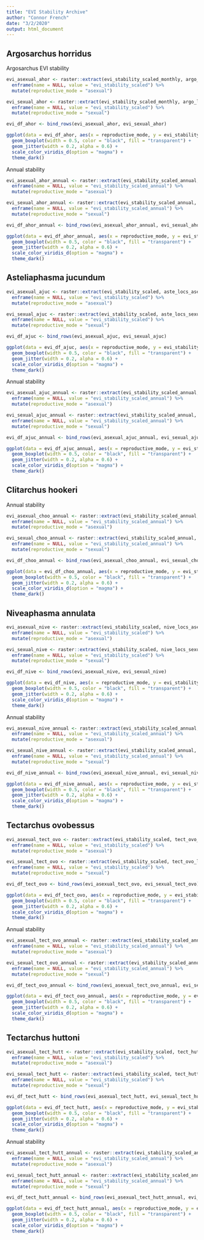 ```yaml
---
title: "EVI Stability Archive"
author: "Connor French"
date: "3/2/2020"
output: html_document
---
```


## Argosarchus horridus
Argosarchus EVI stability
```r
evi_asexual_ahor <- raster::extract(evi_stability_scaled_monthly, argo_locs_asexual) %>% 
  enframe(name = NULL, value = "evi_stability_scaled") %>% 
  mutate(reproductive_mode = "asexual")

evi_sexual_ahor <- raster::extract(evi_stability_scaled_monthly, argo_locs_sexual) %>% 
  enframe(name = NULL, value = "evi_stability_scaled") %>% 
  mutate(reproductive_mode = "sexual")

evi_df_ahor <- bind_rows(evi_asexual_ahor, evi_sexual_ahor)

ggplot(data = evi_df_ahor, aes(x = reproductive_mode, y = evi_stability_scaled, color = reproductive_mode)) +
  geom_boxplot(width = 0.5, color = "black", fill = "transparent") +
  geom_jitter(width = 0.2, alpha = 0.6) +
  scale_color_viridis_d(option = "magma") +
  theme_dark()
```

Annual stability
```r
evi_asexual_ahor_annual <- raster::extract(evi_stability_scaled_annual, argo_locs_asexual) %>% 
  enframe(name = NULL, value = "evi_stability_scaled_annual") %>% 
  mutate(reproductive_mode = "asexual")

evi_sexual_ahor_annual <- raster::extract(evi_stability_scaled_annual, argo_locs_sexual) %>% 
  enframe(name = NULL, value = "evi_stability_scaled_annual") %>% 
  mutate(reproductive_mode = "sexual")

evi_df_ahor_annual <- bind_rows(evi_asexual_ahor_annual, evi_sexual_ahor_annual)

ggplot(data = evi_df_ahor_annual, aes(x = reproductive_mode, y = evi_stability_scaled_annual, color = reproductive_mode)) +
  geom_boxplot(width = 0.5, color = "black", fill = "transparent") +
  geom_jitter(width = 0.2, alpha = 0.6) +
  scale_color_viridis_d(option = "magma") +
  theme_dark()
```

## Asteliaphasma jucundum
```r
evi_asexual_ajuc <- raster::extract(evi_stability_scaled, aste_locs_asexual) %>% 
  enframe(name = NULL, value = "evi_stability_scaled") %>% 
  mutate(reproductive_mode = "asexual")

evi_sexual_ajuc <- raster::extract(evi_stability_scaled, aste_locs_sexual) %>% 
  enframe(name = NULL, value = "evi_stability_scaled") %>% 
  mutate(reproductive_mode = "sexual")

evi_df_ajuc <- bind_rows(evi_asexual_ajuc, evi_sexual_ajuc)

ggplot(data = evi_df_ajuc, aes(x = reproductive_mode, y = evi_stability_scaled, color = reproductive_mode)) +
  geom_boxplot(width = 0.5, color = "black", fill = "transparent") +
  geom_jitter(width = 0.2, alpha = 0.6) +
  scale_color_viridis_d(option = "magma") +
  theme_dark()

```

Annual stability
```r
evi_asexual_ajuc_annual <- raster::extract(evi_stability_scaled_annual, aste_locs_asexual) %>% 
  enframe(name = NULL, value = "evi_stability_scaled_annual") %>% 
  mutate(reproductive_mode = "asexual")

evi_sexual_ajuc_annual <- raster::extract(evi_stability_scaled_annual, aste_locs_sexual) %>% 
  enframe(name = NULL, value = "evi_stability_scaled_annual") %>% 
  mutate(reproductive_mode = "sexual")

evi_df_ajuc_annual <- bind_rows(evi_asexual_ajuc_annual, evi_sexual_ajuc_annual)

ggplot(data = evi_df_ajuc_annual, aes(x = reproductive_mode, y = evi_stability_scaled_annual, color = reproductive_mode)) +
  geom_boxplot(width = 0.5, color = "black", fill = "transparent") +
  geom_jitter(width = 0.2, alpha = 0.6) +
  scale_color_viridis_d(option = "magma") +
  theme_dark()
```

## Clitarchus hookeri

Annual stability
```r
evi_asexual_choo_annual <- raster::extract(evi_stability_scaled_annual, clita_locs_asexual) %>% 
  enframe(name = NULL, value = "evi_stability_scaled_annual") %>% 
  mutate(reproductive_mode = "asexual")

evi_sexual_choo_annual <- raster::extract(evi_stability_scaled_annual, clita_locs_sexual) %>% 
  enframe(name = NULL, value = "evi_stability_scaled_annual") %>% 
  mutate(reproductive_mode = "sexual")

evi_df_choo_annual <- bind_rows(evi_asexual_choo_annual, evi_sexual_choo_annual)

ggplot(data = evi_df_choo_annual, aes(x = reproductive_mode, y = evi_stability_scaled_annual, color = reproductive_mode)) +
  geom_boxplot(width = 0.5, color = "black", fill = "transparent") +
  geom_jitter(width = 0.2, alpha = 0.6) +
  scale_color_viridis_d(option = "magma") +
  theme_dark()
```

## Niveaphasma annulata

```r
evi_asexual_nive <- raster::extract(evi_stability_scaled, nive_locs_asexual) %>% 
  enframe(name = NULL, value = "evi_stability_scaled") %>% 
  mutate(reproductive_mode = "asexual")

evi_sexual_nive <- raster::extract(evi_stability_scaled, nive_locs_sexual) %>% 
  enframe(name = NULL, value = "evi_stability_scaled") %>% 
  mutate(reproductive_mode = "sexual")

evi_df_nive <- bind_rows(evi_asexual_nive, evi_sexual_nive)

ggplot(data = evi_df_nive, aes(x = reproductive_mode, y = evi_stability_scaled, color = reproductive_mode)) +
  geom_boxplot(width = 0.5, color = "black", fill = "transparent") +
  geom_jitter(width = 0.2, alpha = 0.6) +
  scale_color_viridis_d(option = "magma") +
  theme_dark()

```



Annual stability
```r
evi_asexual_nive_annual <- raster::extract(evi_stability_scaled_annual, nive_locs_asexual) %>% 
  enframe(name = NULL, value = "evi_stability_scaled_annual") %>% 
  mutate(reproductive_mode = "asexual")

evi_sexual_nive_annual <- raster::extract(evi_stability_scaled_annual, nive_locs_sexual) %>% 
  enframe(name = NULL, value = "evi_stability_scaled_annual") %>% 
  mutate(reproductive_mode = "sexual")

evi_df_nive_annual <- bind_rows(evi_asexual_nive_annual, evi_sexual_nive_annual)

ggplot(data = evi_df_nive_annual, aes(x = reproductive_mode, y = evi_stability_scaled_annual, color = reproductive_mode)) +
  geom_boxplot(width = 0.5, color = "black", fill = "transparent") +
  geom_jitter(width = 0.2, alpha = 0.6) +
  scale_color_viridis_d(option = "magma") +
  theme_dark()
```


## Tectarchus ovobessus

```r
evi_asexual_tect_ovo <- raster::extract(evi_stability_scaled, tect_ovo_locs_asexual) %>% 
  enframe(name = NULL, value = "evi_stability_scaled") %>% 
  mutate(reproductive_mode = "asexual")

evi_sexual_tect_ovo <- raster::extract(evi_stability_scaled, tect_ovo_locs_sexual) %>% 
  enframe(name = NULL, value = "evi_stability_scaled") %>% 
  mutate(reproductive_mode = "sexual")

evi_df_tect_ovo <- bind_rows(evi_asexual_tect_ovo, evi_sexual_tect_ovo)

ggplot(data = evi_df_tect_ovo, aes(x = reproductive_mode, y = evi_stability_scaled, color = reproductive_mode)) +
  geom_boxplot(width = 0.5, color = "black", fill = "transparent") +
  geom_jitter(width = 0.2, alpha = 0.6) +
  scale_color_viridis_d(option = "magma") +
  theme_dark()
```

Annual stability
```r
evi_asexual_tect_ovo_annual <- raster::extract(evi_stability_scaled_annual, tect_ovo_locs_asexual) %>% 
  enframe(name = NULL, value = "evi_stability_scaled_annual") %>% 
  mutate(reproductive_mode = "asexual")

evi_sexual_tect_ovo_annual <- raster::extract(evi_stability_scaled_annual, tect_ovo_locs_sexual) %>% 
  enframe(name = NULL, value = "evi_stability_scaled_annual") %>% 
  mutate(reproductive_mode = "sexual")

evi_df_tect_ovo_annual <- bind_rows(evi_asexual_tect_ovo_annual, evi_sexual_tect_ovo_annual)

ggplot(data = evi_df_tect_ovo_annual, aes(x = reproductive_mode, y = evi_stability_scaled_annual, color = reproductive_mode)) +
  geom_boxplot(width = 0.5, color = "black", fill = "transparent") +
  geom_jitter(width = 0.2, alpha = 0.6) +
  scale_color_viridis_d(option = "magma") +
  theme_dark()
```

## Tectarchus huttoni
```r
evi_asexual_tect_hutt <- raster::extract(evi_stability_scaled, tect_hutt_locs_asexual) %>% 
  enframe(name = NULL, value = "evi_stability_scaled") %>% 
  mutate(reproductive_mode = "asexual")

evi_sexual_tect_hutt <- raster::extract(evi_stability_scaled, tect_hutt_locs_sexual) %>% 
  enframe(name = NULL, value = "evi_stability_scaled") %>% 
  mutate(reproductive_mode = "sexual")

evi_df_tect_hutt <- bind_rows(evi_asexual_tect_hutt, evi_sexual_tect_hutt)

ggplot(data = evi_df_tect_hutt, aes(x = reproductive_mode, y = evi_stability_scaled, color = reproductive_mode)) +
  geom_boxplot(width = 0.5, color = "black", fill = "transparent") +
  geom_jitter(width = 0.2, alpha = 0.6) +
  scale_color_viridis_d(option = "magma") +
  theme_dark()
```

Annual stability
```r
evi_asexual_tect_hutt_annual <- raster::extract(evi_stability_scaled_annual, tect_hutt_locs_asexual) %>% 
  enframe(name = NULL, value = "evi_stability_scaled_annual") %>% 
  mutate(reproductive_mode = "asexual")

evi_sexual_tect_hutt_annual <- raster::extract(evi_stability_scaled_annual, tect_hutt_locs_sexual) %>% 
  enframe(name = NULL, value = "evi_stability_scaled_annual") %>% 
  mutate(reproductive_mode = "sexual")

evi_df_tect_hutt_annual <- bind_rows(evi_asexual_tect_hutt_annual, evi_sexual_tect_hutt_annual)

ggplot(data = evi_df_tect_hutt_annual, aes(x = reproductive_mode, y = evi_stability_scaled_annual, color = reproductive_mode)) +
  geom_boxplot(width = 0.5, color = "black", fill = "transparent") +
  geom_jitter(width = 0.2, alpha = 0.6) +
  scale_color_viridis_d(option = "magma") +
  theme_dark()
```

